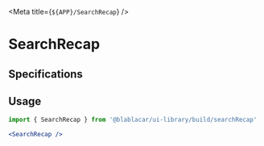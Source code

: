 

<Meta title={`${APP}/SearchRecap`} />

# **SearchRecap**

<Canvas>
  <Story name="SearchRecap">
    <SearchRecap
      from="Middlesbrough"
      to="Stoke-on-Trent, city center"
      info="Today 2:30pm, 2 passengers"
    />
  </Story>
</Canvas>

## Specifications

## Usage

```jsx
import { SearchRecap } from '@blablacar/ui-library/build/searchRecap'

<SearchRecap />
```

<ArgsTable of={SearchRecap} />
